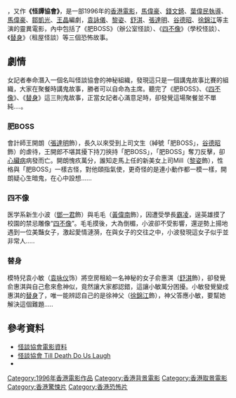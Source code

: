 {{engname|《怪談協會》|''Till Death Do Us Laugh''}}，又作'''《怪譚協會》'''，是一部1996年的[[香港電影|香港電影]]，[[馬偉豪|馬偉豪]]、[[錢文錡|錢文錡]]、[[葉偉民|葉偉民]][[導演|執導]]、[[馬偉豪|馬偉豪]]、[[鄒凱光|鄒凱光]]、[[王晶|王晶]]編劇，[[袁詠儀|袁詠儀]]、[[黎姿|黎姿]]、[[舒淇|舒淇]]、[[張達明_(演員)|張達明]]、[[谷德昭|谷德昭]]、[[徐錦江|徐錦江]]等主演的靈異電影，內中包括了《肥BOSS》（辦公室怪談）、《[[四不像|四不像]]》（學校怪談）、《[[替身|替身]]》（租屋怪談）等三個恐怖故事。

==劇情==
女記者奉命潛入一個名叫怪談協會的神秘組織，發現這只是一個講鬼故事比賽的組織，大家在聚餐時講鬼故事，勝者可以自命為主席。聽完了《肥BOSS》、《[[四不像|四不像]]》、《[[替身|替身]]》這三則鬼故事，正當女記者心滿意足時，卻發覺這場聚餐並不單純....。

===肥BOSS===
會計師王開朗（[[張達明_(演員)|張達明]]飾），長久以來受到上司文生（綽號「肥BOSS」，[[谷德昭|谷德昭]]飾）的虐待，王開郎不堪其擾下持刀挾持「肥BOSS」，「肥BOSS」奪刀反擊，卻[[心臟病|心臟病]]病發而亡。開朗愧疚萬分，誰知走馬上任的新美女上司Mill（[[黎姿|黎姿]]飾），性格與「肥BOSS」一樣古怪，對他頤指氣使，更奇怪的是連小動作都一模一樣，開朗疑心生暗鬼，在心中設想......

===四不像===
医学系新生小波（[[鄧一君|鄧一君]]飾）與毛毛（[[黃偉南|黃偉南]]飾），因遭受學長[[霸凌|霸凌]]，逞英雄摸了校園的禁忌雕像“[[四不像|四不像]]”。毛毛摸後，大為倒楣，小波卻不受影響，還逆勢上揚地遇到一位美豔女子，激起愛情漣漪，在與女子的交往之中，小波發現這女子似乎並非常人.....

===替身===
模特兒袁小敏（[[袁咏仪|袁咏仪]]饰）將空房租給一名神秘的女子俞惠淇（[[舒淇|舒淇]]飾），卻發覺俞惠淇與自己愈來愈神似，竟然讓大家都認錯，這讓小敏萬分困擾。小敏發覺變成惠淇的[[替身|替身]]了，唯一能辨認自己的是徐神父（[[徐錦江|徐錦江]]飾），神父答應小敏，要幫她解決這個難題.....

==參考資料==
*[http://wmoov.com/movie/details/12178 怪談協會電影資料] {{Wayback|url=http://wmoov.com/movie/details/12178 |date=20170111161141 }}
*[http://app2.atmovies.com.tw/film/fEcmb4043825/  怪談協會 Till Death Do Us Laugh] {{Wayback|url=http://app2.atmovies.com.tw/film/fEcmb4043825/ |date=20200210055226 }}
*{{imdb title|0168224|怪談協會}}

[[Category:1996年香港電影作品|Category:1996年香港電影作品]]
[[Category:香港背景電影|Category:香港背景電影]]
[[Category:香港取景電影|Category:香港取景電影]]
[[Category:香港驚悚片|Category:香港驚悚片]]
[[Category:香港恐怖片|Category:香港恐怖片]]
